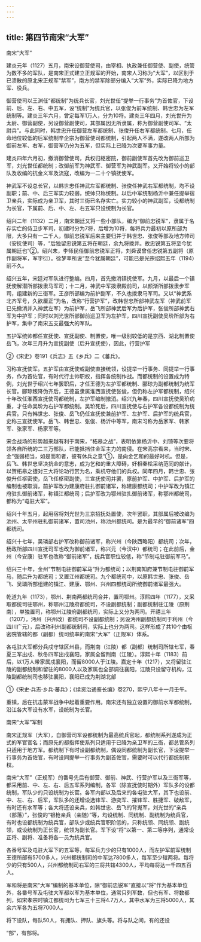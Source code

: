 ```yaml
---
---
---
```

title: 第四节南宋“大军”
---



南宋“大军”

建炎元年（1127）五月，南宋设御营使司，由宰相、执政兼任御营使、副使，统管为数不多的军队，是南宋正式建立正规军的开始，南宋人习称为“大军”，以区别于已溃散的原北宋正规军“禁军”，南方的禁军除部分编入“大军”外，实际已降为地方军、役兵。

御营使司以王渊任“都统制”为统兵长官，刘光世任“提举一行事务”为首佐官，下设前、后、左、右、中五军，设“统制”为统兵官，以张俊为前军统制、韩世忠为左军统制等。建炎三年六月，曾定每军1万人，分为10将。建炎三年四月，刘光世升为太尉、御营副使，另设御营副使司，其部属因无所隶属，称为御营副使司军、“太尉兵”。与此同时，韩世忠升任御营左军都统制、张俊升任右军都统制。七月，任命地位较低的后军统制辛企宗为御营使司都统制，引起两人不满，遂改两人所部为御前左军、右军，御营军仍分为五军，但实际上已降为次要军事力量。

建炎四年六月初，撤消御营使司，兵权归枢密院，御前副使军首先改为御前巡卫军，刘光世任都统制；改御前军为神武军、御营军为神武副军。又开始将较小的部队及收编的抗金义军及流寇，改编为一二十个镇抚使军。

神武军不设总长官，以韩世忠任神武左军都统制、张俊任神武右军都统制，均不设副职；前、中、后三军实力较弱，统帅只称统制。以后中军统制杨沂中兼任提举宿卫亲兵，实际成为亲卫军，其时三衙已名存实亡。实力较小的神武副军，设都统制为长官，下属前、后、中、左、右五军只设统制为长官。

绍兴二年（1132）二月，南宋朝廷又将一些小部队，编为“御前忠锐军”，隶属于名存实亡的侍卫步军司，初建时分为7将，后增为10将，每将兵力最初以原所部为限，大多只有一二千人，御前忠锐军后来主要归并于韩世忠、张俊等部及地方帅司（安抚使司）等，“后独留忠锐第五将在朝廷，余九将拨并。故忠锐第五将至今犹属朝廷也”②。绍兴末，李师民任御前忠锐军正将，刘舜谟曾任忠锐第五副将（原作副将军，军字衍）。徐梦莘所说“至今犹属朝廷”，可能已是光宗绍熙五年（1194）前不久。

绍兴五年，宋廷对军队进行整编。四月，首先撤消镇抚使军。九月，以最后一个镇抚使解潜所部拨隶马军司；十二月，神武中军拨隶殿前司，以颜渐所部拨隶步军司，组建新的三衙军。王彦所部编为前护副军，不久也拨隶马军司。又以“神武系北齐军号，久欲厘正”为名，改称“行营护军”，改韩世忠所部神武左军（神武前军已先撤消并入神武左军）为前护军，岳飞所部神武后军为后护军，张俊所部神武右军为中护军；同时以刘光世所部御前巡卫军为左护军，四川宣抚副使吴玠所部为右护军，集中了南宋五支最强大的军队。

五护军统帅都任宣抚使、宣抚副使、制置使，唯一级别较低的是京西、湖北制置使岳飞，次年三月升为宣抚副使（后升宣抚使），因此，行营护军

②《宋史》卷191《兵志》五《乡兵》二《蕃兵》。

习称宣抚使军。五护军由宣抚使或副使直接统领，设提举一行事务、同提举一行事务，作为首佐官，有时代行主帅职权，指挥各统制作战。而都统制的设置成为特例，刘光世于绍兴七年罢职后，才任王德为左护军都统制、郦琼为副都统制为统军长官。郦琼叛降伪齐后，王德虽隶属淮西宣抚使张俊，但仍称左护军都统制，绍兴十年改任淮西宣抚使司都统制，左护军编制撤消。绍兴九年春，四川宣抚使吴玠病重，才任命吴玠为右护军都统制。吴玠死后，四川宣抚使与右护军各设都统制为统兵官。只有韩世忠、张俊、岳飞仍任宣抚使兼前护军、左护军、后护军的统兵官，史称三宣抚使军。岳飞、韩世忠、张俊、杨沂中等军，南宋习称为岳家军、韩家军、张家军、杨家军等。

宋金战场的形势越来越有利于南宋，“柘皋之战”，表明依靠杨沂中、刘锜等次要将领各自所统的二三万部队，已能抵挡住金军主力的南侵。在宋高宗看来，当时宋、金“强弱相当，如是而和者，彼有休兵之意”①，是向金乞和的最好时机。但是，岳飞、韩世忠坚决抗金的意志，成为乞和的重大障碍，奸相秦桧采纳范同的献计，以贺柘皋之捷对三大将论功行赏为名，乘机夺他们的兵权。同年四月，韩世忠、张俊升任枢密使，岳飞任枢密副使，三宣抚使司并罢，原前护军、中护军、后护军的编制也被取消，前护军改为建康府驻扎御前诸军，称建康都统司；中护军改为镇江府驻扎御前诸军，称镇江都统司；后护军改为鄂州驻扎御前诸军，称鄂州都统司，都称为“屯驻大军”。

绍兴十年五月，起用宿将刘光世为三京招抚处置使，次年罢职，其部属后被改编为池州、太平州驻扎御前诸军，置司池州，称池州都统司。是为最早的“御前诸军”四都统司。

绍兴十七年，吴璘部右护军改称御前诸军，称兴州（今陕西略阳）都统司；次年，杨政所部四川宣抚司军也改为御前诸军，称兴元（今汉中）都统司；在此前后，金州（今安康）驻军也改称“御前诸军”，统兵官职位较低，称“节制屯驻御前军马”。

绍兴三十年，金州“节制屯驻御前军马”升为都统司；以荆南知府兼节制屯驻御前军马，随后升为都统司；又置江州都统司。九个都统司中，以原韩世忠、张俊、岳飞、吴璘所部组建的镇江、建康、鄂州、兴州四都统司所统御前诸军最强大。

乾道九年（1173），鄂州、荆南两都统司合并，置司鄂州。淳熙四年（1177），又采取都统司驻鄂州，称鄂州江陵府都统司，不设副都统制；副都统制驻江陵（原荆南），单独置司，称鄂州江陵府副都统司，实际上又分为两司。开禧三年（1207），沔州（兴州改）都统司不设副都统制；另设沔州副都统制司于利州（今四川广元），后改称利州副都统制司，实际上也分为两司。这样形成了共10个由枢密院管辖的都（副都）统司统率的南宋“大军”（正规军）体系。

各屯驻大军都分兵戍守辖区州县，而荆南（江陵）都（副都）统制司所辖七军，春夏三军出戍、秋冬四军出戍襄阳，家属全留荆南（江陵）。淳熙十年（1183）前后，以1万人带家属戍襄阳，而留8000人于江陵。嘉定十年（1217），又将留驻江陵的副都统制和留驻的8000人以及家属也全部调往襄阳，江陵只设留守机构，江陵副都统制司也移驻襄阳，襄阳已成为荆湖北部

①《宋史·兵志·乡兵·蕃兵》；《续资治通鉴长编》卷270，熙宁八年十一月壬午。

重镇，后在抗击蒙军战争中起着重要作用。南宋还有独立设置的御前水军都统制，沿江各大军设有水军，设统制为长官。

南宋“大军”军制

南宋正规军（大军），自御营司军设都统制为最高统兵官起，都统制系列遂成为正式的军官官名；而原先的都指挥使系列只适用于已降为亲卫军的三衙，都总管系列只适用于地方军。都统制下有时设副都统制，偶设同都统制为副长官，下设提举一行事务为首佐官，有时设同提举一行事务为副首佐官，需要时可以代行都统制职权。

南宋“大军”（正规军）的番号先后有御营、御前、神武、行营护军以及三衙军等，都采用前、中、左、右、后五军系列编制，各军（除宣抚使时期外）军队多的设都统制，军队少的只设统制为长官。各军内部以及后来的各屯驻大军，其下也设前、中、左、右、后军，军队多的还增设选锋军、游奕军、摧锋军、胜捷军、破敌军，有时还有水军等；各大将还设亲兵，如韩世忠、岳飞的背嵬军，刘光世的“亲兵（部落）”，张俊的“银枪亲兵（亲随）”等，均设统制、同统制、副统制为统兵官，有时也设都统制为统兵官，部队少或统兵官职阶低的，只称统领、同统领、副统领，或设统制为正长官，统领为副长官。军下设“将”以第一、第二等序列，通常设正将、副将、准备将各一员为统兵官。

各番号军及屯驻大军下的五军等，每军兵力少的只有1000人，而左护军前军统制王德所部有5700多人，兴州都统制司的中军达7800多人，每军至少辖两将。每将少的只有500人，兴州都统制司右军的三将共辖4300人，平均每将达一千四五百人。

军和将是南宋“大军”编制的基本单位，除“御前忠锐军”直接以“将”作为基本单位外，各番号军及屯驻大军都以军为基本单位，通常只列军数，但也有军、将数都列，如宋孝宗时镇江都统司为七军三十三将4.7万人，其中水军为三将5000人，其余六军各为五将7000人。

将下设队，每队50人，有拥队、押队、旗头等。将与队之间，有的还设

“部”，有部将。